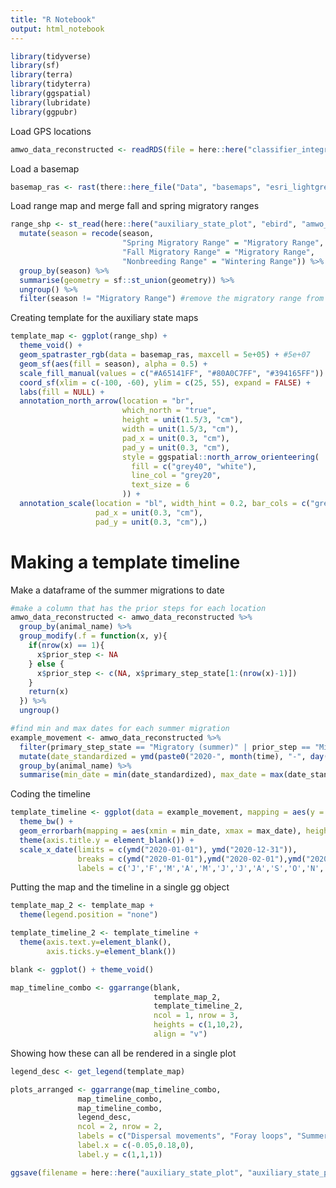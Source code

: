 ```yaml
---
title: "R Notebook"
output: html_notebook
---
```


```r
library(tidyverse)
library(sf)
library(terra)
library(tidyterra)
library(ggspatial)
library(lubridate)
library(ggpubr)
```

Load GPS locations
```r
amwo_data_reconstructed <- readRDS(file = here::here("classifier_integrated", "fac_primary_state_delineation.rds"))
```

Load a basemap
```r
basemap_ras <- rast(there::here_file("Data", "basemaps", "esri_lightgrey", "esri_lightgrey_36_48_4326.tif"))
```

Load range map and merge fall and spring migratory ranges
```r
range_shp <- st_read(here::here("auxiliary_state_plot", "ebird", "amwo_combined_2021_4326.shp")) %>%
  mutate(season = recode(season, 
                         "Spring Migratory Range" = "Migratory Range",
                         "Fall Migratory Range" = "Migratory Range",
                         "Nonbreeding Range" = "Wintering Range")) %>%
  group_by(season) %>%
  summarise(geometry = sf::st_union(geometry)) %>%
  ungroup() %>% 
  filter(season != "Migratory Range") #remove the migratory range from the figure
```

Creating template for the auxiliary state maps
```r
template_map <- ggplot(range_shp) +
  theme_void() +
  geom_spatraster_rgb(data = basemap_ras, maxcell = 5e+05) + #5e+07
  geom_sf(aes(fill = season), alpha = 0.5) +
  scale_fill_manual(values = c("#A65141FF", "#80A0C7FF", "#394165FF")) +
  coord_sf(xlim = c(-100, -60), ylim = c(25, 55), expand = FALSE) +
  labs(fill = NULL) +
  annotation_north_arrow(location = "br",
                         which_north = "true",
                         height = unit(1.5/3, "cm"),
                         width = unit(1.5/3, "cm"),
                         pad_x = unit(0.3, "cm"), 
                         pad_y = unit(0.3, "cm"), 
                         style = ggspatial::north_arrow_orienteering(
                           fill = c("grey40", "white"),
                           line_col = "grey20",
                           text_size = 6
                         )) +
  annotation_scale(location = "bl", width_hint = 0.2, bar_cols = c("grey40", "white"),
                   pad_x = unit(0.3, "cm"), 
                   pad_y = unit(0.3, "cm"),) 
```

# Making a template timeline
Make a dataframe of the summer migrations to date
```r
#make a column that has the prior steps for each location
amwo_data_reconstructed <- amwo_data_reconstructed %>% 
  group_by(animal_name) %>% 
  group_modify(.f = function(x, y){
    if(nrow(x) == 1){
      x$prior_step <- NA
    } else {
      x$prior_step <- c(NA, x$primary_step_state[1:(nrow(x)-1)])
    }
    return(x)
  }) %>% 
  ungroup()

#find min and max dates for each summer migration
example_movement <- amwo_data_reconstructed %>% 
  filter(primary_step_state == "Migratory (summer)" | prior_step == "Migratory (summer)") %>% 
  mutate(date_standardized = ymd(paste0("2020-", month(time), "-", day(time)))) %>% 
  group_by(animal_name) %>% 
  summarise(min_date = min(date_standardized), max_date = max(date_standardized))
```

Coding the timeline
```r
template_timeline <- ggplot(data = example_movement, mapping = aes(y = animal_name)) +
  theme_bw() +
  geom_errorbarh(mapping = aes(xmin = min_date, xmax = max_date), height = 0.1, linewidth = 1) +
  theme(axis.title.y = element_blank()) +
  scale_x_date(limits = c(ymd("2020-01-01"), ymd("2020-12-31")),
               breaks = c(ymd("2020-01-01"),ymd("2020-02-01"),ymd("2020-03-01"),ymd("2020-04-01"),ymd("2020-05-01"),ymd("2020-06-01"),ymd("2020-07-01"),ymd("2020-08-01"),ymd("2020-09-01"), ymd("2020-10-01"), ymd("2020-11-01"), ymd("2020-12-01"), ymd("2021-1-01")),
               labels = c('J','F','M','A','M','J','J','A','S','O','N','D', 'J'))#date_labels = "%b"
```

Putting the map and the timeline in a single gg object
```r
template_map_2 <- template_map + 
  theme(legend.position = "none")

template_timeline_2 <- template_timeline +
  theme(axis.text.y=element_blank(),
        axis.ticks.y=element_blank())

blank <- ggplot() + theme_void()

map_timeline_combo <- ggarrange(blank,
                                template_map_2, 
                                template_timeline_2, 
                                ncol = 1, nrow = 3,
                                heights = c(1,10,2),
                                align = "v")
```

Showing how these can all be rendered in a single plot
```r
legend_desc <- get_legend(template_map)

plots_arranged <- ggarrange(map_timeline_combo, 
               map_timeline_combo, 
               map_timeline_combo, 
               legend_desc, 
               ncol = 2, nrow = 2, 
               labels = c("Dispersal movements", "Foray loops", "Summer migrations"),
               label.x = c(-0.05,0.18,0),
               label.y = c(1,1,1))

ggsave(filename = here::here("auxiliary_state_plot", "auxiliary_state_plot_2.png"), plot = plots_arranged, dpi = 300, bg = "white", height = 7, width = 7)
```


